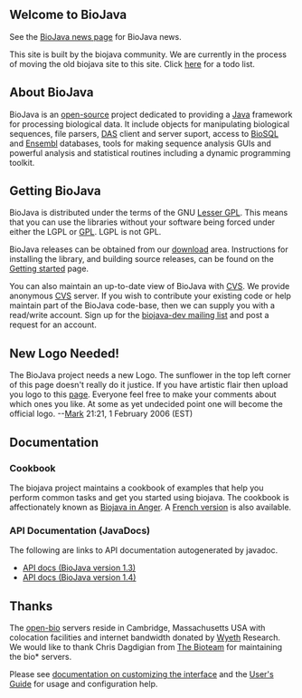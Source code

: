 ==Welcome to BioJava==
See the [http://biojava.open-bio.org/news BioJava news page] for BioJava news.

This site is built by the biojava community. We are currently in the process of moving the old biojava site to this site. Click [[Project:ToDo|here]] for a todo list.


== About BioJava ==

BioJava is an [[wp:Open source|open-source]] project dedicated to providing a [http://www.java.sun.com Java] framework for processing biological data. It include objects for manipulating biological sequences, file parsers, [http://biodas.org/ DAS] client and server suport, access to [http://www.biosql.org/ BioSQL] and [http://www.ensembl.org Ensembl] databases, tools for making sequence analysis GUIs and powerful analysis and statistical routines including a dynamic programming toolkit.

== Getting BioJava ==

BioJava is distributed under the terms of the GNU [http://www.gnu.org/licenses/lgpl.html Lesser GPL]. This means that you can use the libraries without your software being forced under either the LGPL or [http://www.gnu.org/licenses/gpl.html GPL]. LGPL is not GPL. 

BioJava releases can be obtained from our [[Project:download|download]] area. Instructions for installing the library, and building source releases, can be found on the [[Project:GetStarted|Getting started]] page. 

You can also maintain an up-to-date view of BioJava with [http://www.cvs.org/ CVS]. We provide anonymous [[wp:Concurrent Versions System|CVS]] server. If you wish to contribute your existing code or help maintain part of the BioJava code-base, then we can supply you with a read/write account. Sign up for the [http://www.biojava.org/mailman/listinfo/biojava-dev biojava-dev mailing list] and post a request for an account.

== New Logo Needed! ==

The BioJava project needs a new Logo. The sunflower in the top left corner of this page doesn't really do it justice. If you have artistic flair then upload you logo to this [[Project:logo|page]]. Everyone feel free to make your comments about which ones you like. At some as yet undecided point one will become the official logo.
--[[User:Mark|Mark]] 21:21, 1 February 2006 (EST)

== Documentation ==

=== Cookbook ===

The biojava project maintains a cookbook of examples that help you perform common tasks and get you started using biojava. The cookbook is affectionately known as [[BioJava:Cookbook|Biojava in Anger]]. A [[BioJava:CookbookFrench|French version]] is also available.

=== API Documentation (JavaDocs) ===

The following are links to API documentation autogenerated by javadoc.

* [http://www.biojava.org/docs/api/index.html API docs (BioJava version 1.3)]
* [http://www.biojava.org/docs/api14/index.html API docs (BioJava version 1.4)]

== Thanks ==
 

The [http://www.open-bio.org/ open-bio] servers reside in Cambridge, Massachusetts USA with colocation facilities and internet bandwidth donated by [http://www.wyeth.com/ Wyeth] Research. We would like to thank Chris Dagdigian from [http://www.bioteam.net/ The Bioteam] for maintaining the bio* servers.


Please see [http://meta.wikipedia.org/wiki/MediaWiki_i18n documentation on customizing the interface]
and the [http://meta.wikipedia.org/wiki/MediaWiki_User%27s_Guide User's Guide] for usage and configuration help.